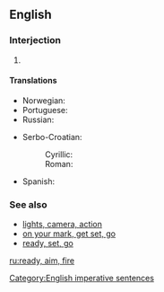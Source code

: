 ==English==

===Interjection===
{{en-interj|head=[[ready]], [[aim]], [[fire]][[!]]}}

# {{non-gloss definition|A sequence of commands used to order soldiers to carefully fire their weapons}}

====Translations====
{{rftrans}}
{{trans-top|sequence of commands}}
* Norwegian: {{t-|no|klar, sikt, fyr}}
* Portuguese: {{t-|pt|preparar, apontar, fogo}}
* Russian: {{t-|ru|внимание, целься, огонь!|tr=vnimánije, cél'sja, ogón'!}}
{{trans-mid}}
* Serbo-Croatian:
*: Cyrillic: {{t-|sh|спреми се, нишани, пали!|sc=Cyrl}}
*: Roman: {{t-|sh|spremi se, nišani, pali!}}
* Spanish: {{t-|es|¡listos, apunten, fuego!}}
{{trans-bottom}}

===See also===
* [[lights, camera, action]]
* [[on your mark, get set, go]]
* [[ready, set, go]]

[[Category:English imperative sentences]]

[[ru:ready, aim, fire]]